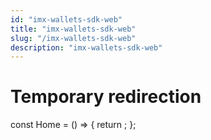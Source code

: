 ```yaml
---
id: "imx-wallets-sdk-web"
title: "imx-wallets-sdk-web"
slug: "/imx-wallets-sdk-web"
description: "imx-wallets-sdk-web"
---
```


<!-- NOTE: Temporary redirection til merge the PR to main (will be removed before goes to main) -->

# Temporary redirection


const Home = () => {
  return <Redirect to="/sdk-docs/wallet-sdk-web/overview" />;
};
